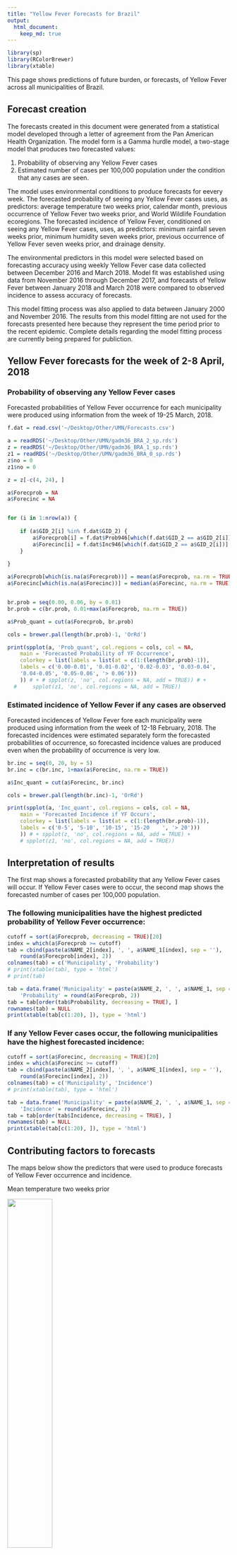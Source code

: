 ```yaml
---
title: "Yellow Fever Forecasts for Brazil"
output: 
  html_document:
    keep_md: true
---
```



```r
library(sp)
library(RColorBrewer)
library(xtable)
```

This page shows predictions of future burden, or forecasts, of Yellow Fever across all municipalities of Brazil. 

## Forecast creation

The forecasts created in this document were generated from a statistical model developed through a letter of agreement from the Pan American Health Organization. The model form is a Gamma hurdle model, a two-stage model that produces two forecasted values:

  1. Probability of observing any Yellow Fever cases
  2. Estimated number of cases per 100,000 population under the condition that any cases are seen. 
  
The model uses environmental conditions to produce forecasts for eevery week. The forecasted probability of seeing any Yellow Fever cases uses, as predictors: average temperature two weeks prior, calendar month, previous occurrence of Yellow Fever two weeks prior, and World Wildlife Foundation ecoregions. The forecasted incidence of Yellow Fever, conditioned on seeing any Yellow Fever cases, uses, as predictors: minimum rainfall seven weeks prior, minimum humidity seven weeks prior, previous occurrence of Yellow Fever seven weeks prior, and drainage density. 

The environmental predictors in this model were selected based on forecasting accuracy using weekly Yellow Fever case data collected between December 2016 and March 2018. Model fit was established using data from November 2016 through December 2017, and forecasts of Yellow Fever between January 2018 and March 2018 were compared to observed incidence to assess accuracy of forecasts. 

This model fitting process was also applied to data between January 2000 and November 2016. The results from this model fitting are not used for the forecasts presented here because they represent the time period prior to the recent epidemic. Complete details regarding the model fitting process are currently being prepared for publiction.



## Yellow Fever forecasts for the week of 2-8 April, 2018

### Probability of observing any Yellow Fever cases

Forecasted probabilities of Yellow Fever occurrence for each municipality were produced using information from the week of 19-25 March, 2018.

```r

f.dat = read.csv('~/Desktop/Other/UMN/Forecasts.csv')

a = readRDS('~/Desktop/Other/UMN/gadm36_BRA_2_sp.rds')
z = readRDS('~/Desktop/Other/UMN/gadm36_BRA_1_sp.rds')
z1 = readRDS('~/Desktop/Other/UMN/gadm36_BRA_0_sp.rds')
z$no = 0
z1$no = 0

z = z[-c(4, 24), ]

a$Forecprob = NA
a$Forecinc = NA


for (i in 1:nrow(a)) {
	
	if (a$GID_2[i] %in% f.dat$GID_2) {
		a$Forecprob[i] = f.dat$Prob946[which(f.dat$GID_2 == a$GID_2[i])]
		a$Forecinc[i] = f.dat$Inc946[which(f.dat$GID_2 == a$GID_2[i])]
	}
	
}

a$Forecprob[which(is.na(a$Forecprob))] = mean(a$Forecprob, na.rm = TRUE)
a$Forecinc[which(is.na(a$Forecinc))] = median(a$Forecinc, na.rm = TRUE)


br.prob = seq(0.00, 0.06, by = 0.01)
br.prob = c(br.prob, 0.01+max(a$Forecprob, na.rm = TRUE))

a$Prob_quant = cut(a$Forecprob, br.prob)

cols = brewer.pal(length(br.prob)-1, 'OrRd')

print(spplot(a, 'Prob_quant', col.regions = cols, col = NA, 
	main = 'Forecasted Probability of YF Occurrence', 
	colorkey = list(labels = list(at = c(1:(length(br.prob)-1)), 
	labels = c('0.00-0.01', '0.01-0.02', '0.02-0.03', '0.03-0.04', 
	'0.04-0.05', '0.05-0.06', '> 0.06')))
	)) # + # spplot(z, 'no', col.regions = NA, add = TRUE)) # + 
  # 	spplot(z1, 'no', col.regions = NA, add = TRUE))

```

### Estimated incidence of Yellow Fever if any cases are observed

Forecasted incidences of Yellow Fever fore each municipality were produced using information from the week of 12-18 February, 2018. The forecasted incidences were estimated separately form the forecasted probabilities of occurrence, so forecasted incidence values are produced even when the probability of occurrence is very low. 

```r
br.inc = seq(0, 20, by = 5)
br.inc = c(br.inc, 1+max(a$Forecinc, na.rm = TRUE))

a$Inc_quant = cut(a$Forecinc, br.inc)

cols = brewer.pal(length(br.inc)-1, 'OrRd')

print(spplot(a, 'Inc_quant', col.regions = cols, col = NA, 
	main = 'Forecasted Incidence if YF Occurs', 
	colorkey = list(labels = list(at = c(1:(length(br.prob)-1)), 
	labels = c('0-5', '5-10', '10-15', '15-20    ', '> 20')))
	)) # + spplot(z, 'no', col.regions = NA, add = TRUE) + 
	# spplot(z1, 'no', col.regions = NA, add = TRUE))
```


## Interpretation of results

The first map shows a forecasted probability that any Yellow Fever cases will occur. If Yellow Fever cases were to occur, the second map shows the forecasted number of cases per 100,000 population. 

### The following municipalities have the highest predicted probability of Yellow Fever occurrence:

```r
cutoff = sort(a$Forecprob, decreasing = TRUE)[20]
index = which(a$Forecprob >= cutoff)
tab = cbind(paste(a$NAME_2[index], ', ', a$NAME_1[index], sep = ''), 
    round(a$Forecprob[index], 2))
colnames(tab) = c('Municipality', 'Probability')
# print(xtable(tab), type = 'html') 
# print(tab)

tab = data.frame('Municipality' = paste(a$NAME_2, ', ', a$NAME_1, sep = ''), 
    'Probability' = round(a$Forecprob, 2))
tab = tab[order(tab$Probability, decreasing = TRUE), ]
rownames(tab) = NULL
print(xtable(tab[c(1:20), ]), type = 'html')

```

### If any Yellow Fever cases occur, the following municipalities have the highest forecasted incidence:

```r
cutoff = sort(a$Forecinc, decreasing = TRUE)[20]
index = which(a$Forecinc >= cutoff)
tab = cbind(paste(a$NAME_2[index], ', ', a$NAME_1[index], sep = ''), 
    round(a$Forecinc[index], 2))
colnames(tab) = c('Municipality', 'Incidence')
# print(xtable(tab), type = 'html')

tab = data.frame('Municipality' = paste(a$NAME_2, ', ', a$NAME_1, sep = ''), 
    'Incidence' = round(a$Forecinc, 2))
tab = tab[order(tab$Incidence, decreasing = TRUE), ]
rownames(tab) = NULL
print(xtable(tab[c(1:20), ]), type = 'html')
```

## Contributing factors to forecasts

The maps below show the predictors that were used to produce forecasts of Yellow Fever occurrence and incidence. 

Mean temperature two weeks prior

![ ](/Users/jjs7684/Desktop/YF_Forecast_visuals/MeanTemp.png){width=45%}

Yellow Fever occurrence seven weeks prior

![ ](/Users/jjs7684/Desktop/YF_Forecast_visuals/PrevOcc946.png){width=45%}

Ecoregion

![ ](/Users/jjs7684/Desktop/YF_Forecast_visuals/EcoReg_bin.png){width=45%}

Minimum rainfall two weeks prior

![ ](/Users/jjs7684/Desktop/YF_Forecast_visuals/MinRain.png){width=45%}

Minimum humidity two weeks prior

![ ](/Users/jjs7684/Desktop/YF_Forecast_visuals/MinHum.png){width=45%}

Yellow Fever occurrence two weeks prior

![ ](/Users/jjs7684/Desktop/YF_Forecast_visuals/PrevOcc951.png){width=45%}

Drainage density

![ ](/Users/jjs7684/Desktop/YF_Forecast_visuals/Drainage.png){width=45%}

### Probability of Yellow Fever occurrence

The model includes mean temperature two weeks prior, month of forecast, occurrence of Yellow Fever two weeks prior, and ecoregion to forecast probability of future Yellow Fever occurrence. This is defined as the probability of seeing any Yellow Fever cases in any quantity. Individual model effects are interpreted as the effects on forecasted probability assuming that no other factors change. For a particular factor, which can be denoted as $x$, changes in the value of $x$ change predicted probability by the following function: 

Change in probability = $\frac{1}{1 + exp(-x)}$

Individual effects are shown visually below

Mean temperature

```r
b.0 = -7.560
b.tmp = -0.038
b.feb = -0.876
b.mar = -0.897
b.apr = -1.278
b.may = -3.257
b.jun = -4.679
b.jul = -4.309
b.aug = -4.707
b.sep = -4.670
b.oct = -4.121
b.nov = -3.925
b.dec = -1.187
b.prev = 3.006
b.eco = 0.718

expit = function(x) {
  y = 1 / (1 + exp(-1 * x))
  return(y)
}

x = c(9:34)
y = b.0 + (b.tmp * x)
plot(x, 100*expit(y), type = 'l', xlab = 'Mean Temperature (degrees C)', ylab = 'Forecasted Probability')
```

Month of forecast

```r
y = b.0 + (b.tmp * 28) + 
    c(0, b.feb, b.mar, b.apr, b.may, b.jun, b.jul, b.aug, b.sep, b.oct, b.nov, b.dec)
barplot(100*expit(y), names = c('Jan', 'Feb', 'Mar', 'Apr', 'May', 'Jun', 'Jul', 'Aug', 'Sep', 'Oct', 'Nov', 'Dec'), 
        xlab = 'Month', ylab = 'Forecasted Probability', ylim = c(0, 0.03))
```

Previous Yellow Fever occurrence

```r
y = b.0 + (b.tmp * 28) + c(0, b.prev)
barplot(100*expit(y), names = c('No Previous YF', 'Previous YF'), 
        xlab = ' ', ylab = 'Forecasted Probability', ylim = c(0, 0.5))
```

Ecoregion

```r
y = b.0 + (b.tmp * 28) + c(0, b.eco)
barplot(100*expit(y), names = c('Not primary ecoregion', 'Primary ecoregion'), 
        xlab = ' ', ylab = 'Forecasted Probability', ylim = c(0, 0.05))
```

### Forecasted Yellow Fever incidence if any cases occur

The model includes minimnum precipitation seven weeks prior, minimum humidity seven weeks prior, previous occurrence of Yellow Fever seven weeks prior, and drainage density as predictors. Estimated incidence is represented as cases per 100,000 population. Individual model effects are interpreted as the effects on forecasted probability assuming that no other factors change. For a particular factor, which can be denoted as $x$, changes in the value of $x$ change estimated incidnece by $exp(x)$.

Precipitation

```r
b.0 = -5.787
b.prec = 241.946
b.hum = 1119.650
b.hum2 = -42145.567
b.prev = -0.507
b.drain = 9.530

x = seq(0, 0.008, by = 0.0001)
y = b.0 + (b.prec * x) + (b.hum * 0.013) + (b.hum2 * 0.013 * 0.013) + (b.drain * 0.092)
plot(x, exp(y), type = 'l', xlab = 'Minimum Precipitation', ylab = 'Forecasted Incidence')
```

Humidity

```r
x = seq(0, 0.024, by = 0.0005)
y = b.0 + (b.prec * 0.001) + (b.hum * x) + (b.hum2 * x * x) + (b.drain * 0.092)
plot(x, exp(y), type = 'l', xlab = 'Minimum Humidity', ylab = 'Forecasted Incidence')
```

Previous occurrence

```r
y = b.0 + (b.prec * 0.001) + (b.hum * 0.013) + (b.hum2 * 0.013 * 0.013) + (b.drain * 0.092) + 
  c(0, b.prev)
barplot(exp(y), names = c('No Previous YF', 'Previous YF'), xlab = ' ', ylab = 'Forecasted Incidence')
```

Drainage density

```r
x = seq(0.08, 0.35, by = 0.01)
y = b.0 + (b.prec * 0.001) + (b.hum * 0.013) + (b.hum2 * 0.013 * 0.013) + (b.drain * x)
plot(x, exp(y), type = 'l', xlab = 'Drainage Density', ylab = 'Forecasted Incidence')
```

# Notes for practical implementation

Producing weekly forecasts requires regularly updating the environmental data. Doing so requires downloads of the Modern-Era Retrospective Analysis for Research and Applications, version 2 (MERRA-2), which is available at no cost through the United States National Aeronatics and Space Administration. While these data can be accessed by the public, they are available in spatial grids that need to be matched to the municipalities of Brazil in order to produce the forecasts. An extension of this current framework could allow automatic downloading and cleaning of the environmental data to reduce the time needed to produce forecasts. 

The forecasting models were produced using data collected through March 2018. Following the end of the Yellow Fever outbreak in Brazil, replicating the methods used for more updated data is recommended to assure that the relationships between environmental predictors and future Yellow Fever occurrence and incidence have not changed recently. This was seen using data prior to and following the start of the recent epidemic. Using the same set of predictors, different models produced the most accurate forecasts between the two time periods.

